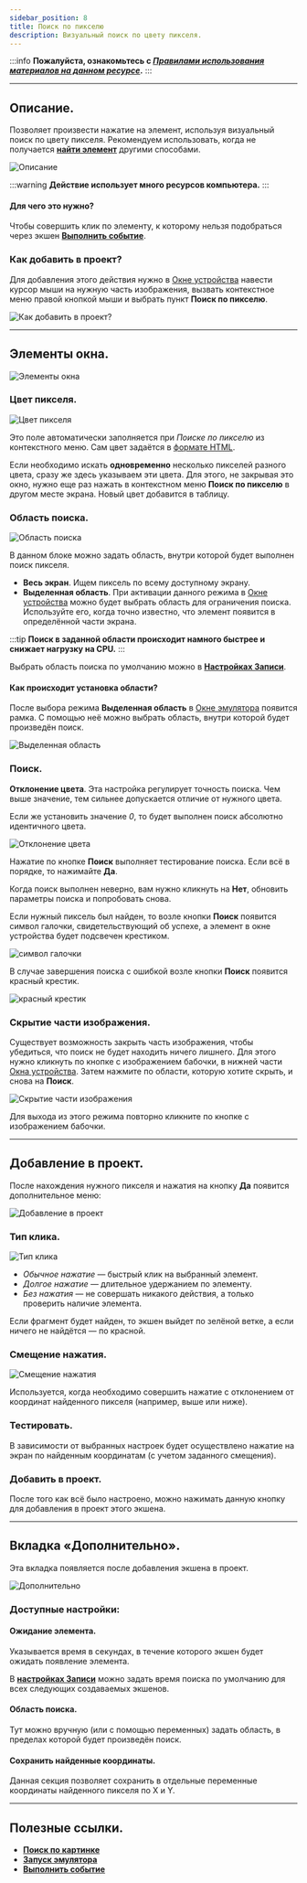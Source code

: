 ```yaml
---
sidebar_position: 8
title: Поиск по пикселю
description: Визуальный поиск по цвету пикселя.
---
```

:::info **Пожалуйста, ознакомьтесь с [*Правилами использования материалов на данном ресурсе*](../../Disclaimer).**
:::
_______________________________________________  
## Описание.  
Позволяет произвести нажатие на элемент, используя визуальный поиск по цвету пикселя. Рекомендуем использовать, когда не получается [**найти элемент**](./ElementSearch) другими способами.  

![Описание](./assets/SearchByPix/SearchByPix_pic1.png)  

:::warning **Действие использует много ресурсов компьютера.**
:::

#### Для чего это нужно?   
Чтобы совершить клик по элементу, к которому нельзя подобраться через экшен [**Выполнить событие**](../../Android/RunEvent).  

### Как добавить в проект?  
Для добавления этого действия нужно в [Окне устройства](../Interface/DeviceWindow) навести курсор мыши на нужную часть изображения, вызвать контекстное меню правой кнопкой мыши и выбрать пункт **Поиск по пикселю**.  

![Как добавить в проект?](./assets/SearchByPix/SearchByPix_pic2.png)  

_______________________________________________

## Элементы окна.  
![Элементы окна](./assets/SearchByPix/SearchByPix_pic3.png)  

### Цвет пикселя.  
![Цвет пикселя](./assets/SearchByPix/SearchByPix_pic4.png)  

Это поле автоматически заполняется при *Поиске по пикселю* из контекстного меню. Сам цвет задаётся в [формате HTML](https://ru.wikipedia.org/wiki/HTML-%D1%86%D0%B2%D0%B5%D1%82%D0%B0).  

Если необходимо искать **одновременно** несколько пикселей разного цвета, сразу же здесь указываем эти цвета. Для этого, не закрывая это окно, нужно еще раз нажать в контекстном меню **Поиск по пикселю** в другом месте экрана. Новый цвет добавится в таблицу.  

### Область поиска.  
![Область поиска](./assets/SearchByPix/SearchByPix_pic5.png)  

В данном блоке можно задать область, внутри которой будет выполнен поиск пикселя.  

- **Весь экран**. Ищем пиксель по всему доступному экрану.  
- **Выделенная область**. При активации данного режима в [Окне устройства](../Interface/DeviceWindow) можно будет выбрать область для ограничения поиска. Используйте его, когда точно известно, что элемент появится в определённой части экрана.  

:::tip **Поиск в заданной области происходит намного быстрее и снижает нагрузку на CPU.**
:::

Выбрать область поиска по умолчанию можно в [**Настройках Записи**](../../Settings/Record_and_InputMethods#область-поиска).  

#### Как происходит установка области?  
После выбора режима **Выделенная область** в [Окне эмулятора](../Interface/DeviceWindow) появится рамка. С помощью неё можно выбрать область, внутри которой будет произведён поиск.  

![Выделенная область](./assets/SearchByPix/SearchByPix_pic6.png)  

### Поиск.  
**Отклонение цвета**. Эта настройка регулирует точность поиска. Чем выше значение, тем сильнее допускается отличие от нужного цвета.  

Если же установить значение *0*, то будет выполнен поиск абсолютно идентичного цвета.  

![Отклонение цвета](./assets/SearchByPix/SearchByPix_pic7.png)  

Нажатие по кнопке **Поиск** выполняет тестирование поиска. Если всё в порядке, то нажимайте **Да**.  

Когда поиск выполнен неверно, вам нужно кликнуть на **Нет**, обновить параметры поиска и попробовать снова.  

Если нужный пиксель был найден, то возле кнопки **Поиск** появится символ галочки, свидетельствующий об успехе, а элемент в окне устройства будет подсвечен крестиком.  

![символ галочки](./assets/SearchByPix/SearchByPix_pic8.png)  

В случае завершения поиска с ошибкой возле кнопки **Поиск** появится красный крестик.  

![красный крестик](./assets/SearchByPix/SearchByPix_pic9.png)  

### Скрытие части изображения.  
Существует возможность закрыть часть изображения, чтобы убедиться, что поиск не будет находить ничего лишнего. Для этого нужно кликнуть по кнопке с изображением бабочки, в нижней части [Окна устройства](../Interface/DeviceWindow). Затем нажмите по области, которую хотите скрыть, и снова на **Поиск**.  

![Скрытие части изображения](./assets/SearchByPix/SearchByPix_pic10.png)

Для выхода из этого режима повторно кликните по кнопке с изображением бабочки.  
_______________________________________________

## Добавление в проект.  
После нахождения нужного пикселя и нажатия на кнопку **Да** появится дополнительное меню:  

![Добавление в проект](./assets/SearchByPix/SearchByPix_pic11.png)

### Тип клика.  
![Тип клика](./assets/SearchByPix/SearchByPix_pic12.png)  

- *Обычное нажатие* — быстрый клик на выбранный элемент.  
- *Долгое нажатие* — длительное удержанием по элементу.  
- *Без нажатия* — не совершать никакого действия, а только проверить наличие элемента.  

Если фрагмент будет найден, то экшен выйдет по зелёной ветке, а если ничего не найдётся — по красной.

### Смещение нажатия.  
![Смещение нажатия](./assets/SearchByPix/SearchByPix_pic13.png)  

Используется, когда необходимо совершить нажатие с отклонением от координат найденного пикселя (например, выше или ниже).  

### Тестировать.  
В зависимости от выбранных настроек будет осуществлено нажатие на экран по найденным координатам (с учетом заданного смещения).  

### Добавить в проект.  
После того как всё было настроено, можно нажимать данную кнопку для добавления в проект этого экшена.  
_______________________________________________
## Вкладка «Дополнительно».  
Эта вкладка появляется после добавления экшена в проект.  

![Дополнительно](./assets/SearchByPix/SearchByPix_pic14.png)  

### Доступные настройки:  
#### Ожидание элемента.  
Указывается время в секундах, в течение которого экшен будет ожидать появление элемента.  

В [**настройках Записи**](../../Settings/Record_and_InputMethods) можно задать время поиска по умолчанию для всех следующих создаваемых экшенов.  

#### Область поиска.  
Тут можно вручную (или с помощью переменных) задать область, в пределах которой будет произведён поиск.  

#### Сохранить найденные координаты.  
Данная секция позволяет сохранить в отдельные переменные координаты найденного пикселя по X и Y.  
_______________________________________________
## Полезные ссылки.  
- [**Поиск по картинке**](./SearchByPic)  
- [**Запуск эмулятора**](../../get-started/Memu_Start)
- [**Выполнить событие**](../../Android/RunEvent)